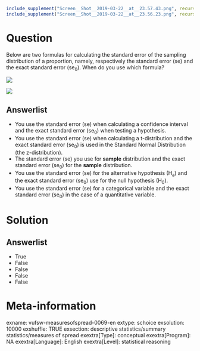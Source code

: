 ```r
include_supplement("Screen__Shot__2019-03-22__at__23.57.43.png", recursive = TRUE)
include_supplement("Screen__Shot__2019-03-22__at__23.56.23.png", recursive = TRUE)
```

Question
========
Below are two formulas for calculating the standard error of the sampling distribution of a proportion, namely, respectively the standard error (se) and the exact standard error (se<sub>0</sub>). When do you use which formula?   
  
![](Screen__Shot__2019-03-22__at__23.57.43.png)
  
![](Screen__Shot__2019-03-22__at__23.56.23.png)

Answerlist
----------
* You use the standard error (se) when calculating a confidence interval and the exact standard error (se<sub>0</sub>) when testing a hypothesis.
* You use the standard error (se) when calculating a t-distribution and the exact standard error (se<sub>0</sub>) is used in the Standard Normal Distribution (the z-distribution).
* The standard error (se) you use for **sample** distribution and the exact standard error (se<sub>0</sub>) for the **sample** distribution.
* You use the standard error (se) for the alternative hypothesis (H<sub>a</sub>) and the exact standard error (se<sub>0</sub>) use for the null hypothesis (H<sub>0</sub>).
* You use the standard error (se) for a categorical variable and the exact standard error (se<sub>0</sub>) in the case of a quantitative variable.

Solution
========

Answerlist
----------
* True
* False
* False
* False
* False

Meta-information
================
exname: vufsw-measuresofspread-0069-en
extype: schoice
exsolution: 10000
exshuffle: TRUE
exsection: descriptive statistics/summary statistics/measures of spread
exextra[Type]: conceptual
exextra[Program]: NA
exextra[Language]: English
exextra[Level]: statistical reasoning

